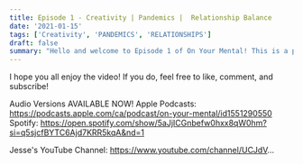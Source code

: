 ```yaml
---
title: Episode 1 - Creativity | Pandemics |  Relationship Balance
date: '2021-01-15'
tags: ['Creativity', 'PANDEMICS', 'RELATIONSHIPS']
draft: false
summary: "Hello and welcome to Episode 1 of On Your Mental! This is a podcast sharing candid, open, and vulnerable conversations between men about what's on our minds. This first episode gets into how myself and my guest, Jesse, view and act on creativity, how the pandemic has affected that, and how relationships fit into things too."
---
```


<YoutubeEmbed embedId="atpft3nbRYw" />

<AudioSocials spotifyLink="https://open.spotify.com/show/" />

I hope you all enjoy the video! If you do,
feel free to like, comment, and subscribe!

Audio Versions AVAILABLE NOW!
Apple Podcasts: https://podcasts.apple.com/ca/podcast/on-your-mental/id1551290550
Spotify: https://open.spotify.com/show/5aJjICGnbefw0hxx8qW0hm?si=q5sjcfBYTC6Ajd7KRR5kqA&nd=1

Jesse's YouTube Channel: https://www.youtube.com/channel/UCJdV...
